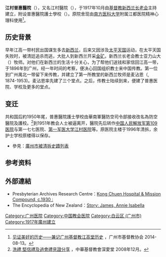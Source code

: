 '''江村普惠醫院'''（{{lang-en|Po Wai Hospital}}），又名江村醫院（{{lang-en|Kong Chuen Hospital}}），于1917年10月由[[基督教|基督教]][[新西兰长老会|新西兰长老会]]主持建立，附设普惠醫院護士學校（{{lang-en|Tak Kei Girl's Boarding School}}）。原院舍现由[[南方医科大学|南方医科大学]]附属江都医院精神心理科使用<ref name=kong>[http://www.gzchurch.org/history/figue/jianzmhls.html 见证美好的历史——兼记广州基督教江高堂历史] {{webarchive|url=https://web.archive.org/web/20140903090318/http://www.gzchurch.org/history/figue/jianzmhls.html |date=2014-09-03 }}，广州市基督教协会 2014-08-13。</ref>。

==历史背景==
早年江高一带村民出国谋生多去[[新西兰|新西兰]]，后来又因涉及[[太平天国|太平天国]]运动，在太平天国失败时，被清廷追杀而逃，大批人到新西兰开采[[金矿|金矿]]。新西兰长老会教士亚力山大（{{lang|en|Alexander Don}}）牧师。对他们在新西兰的生活十分关心，为了帮他们送钱和家信回江高一带，于1896年到广州，经一年时间的考察，便决心回国组织教士来中国传教。第一位到广州禺北一带留下来传教，并建立了第一所教堂的新西兰牧师是麦沾恩（{{lang|en|George Hunter McNeur}}, 1874-1953)。麦沾恩率先建了三个堂点。之后，传教士陆续到来，便建了普惠医院、学校及更多的堂点。

==变迁==
共和国后約1950年尾，普惠醫院護士學校由華南軍醫防空司令部接收改名為防空醫院及護校。<ref name=hkcccc>[http://soc.hkcccc.org/socsharing/200812baptism.pdf 洗禮,堅信禮及過會禮見證分享] {{Wayback|url=http://soc.hkcccc.org/socsharing/200812baptism.pdf |date=20160304084554 }}，中華基督教會深愛堂 2008年12月。</ref>到1951年教会人士被逼离开，醫院先后转作[[中国人民解放军第109医院|中国人民解放军第109医院]]与第一七七医院、[[第一军医大学江村医院|第一军医大学江村医院]]等。原医院主楼于1996年清拆，余护士学校原楼得以保存。

* 參見：[[廣州被清拆史蹟列表|廣州市被清拆史蹟列表]]

==参考资料==
{{Reflist}}

==外部連結==
*Presbyterian Archives Research Centre：[http://www.archives.presbyterian.org.nz/missions/cvmphoto7.htm Kong Chuen Hospital & Mission Compound, c.1930 :] {{Wayback|url=http://www.archives.presbyterian.org.nz/missions/cvmphoto7.htm |date=20180209045214 }}
*The Encyclopedia of New Zealand：[http://www.teara.govt.nz/en/biographies/3j4/james-annie-isabella Story: James, Annie Isabella] {{Wayback|url=http://www.teara.govt.nz/en/biographies/3j4/james-annie-isabella |date=20170821005610 }}

[[Category:广州医院|Category:广州医院]]
[[Category:中国教会医院|Category:中国教会医院]]
[[Category:白云区_(广州市)|Category:白云区 (广州市)]]
[[Category:1917年廣州建立|Category:1917年廣州建立]]